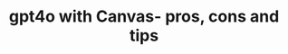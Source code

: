 ---
title: "gpt4o with Canvas- pros, cons and tips"
description: "llll"
category: "ChatGPT Models"
createdAt: "2024-10-16T12:05:44.993Z"
---